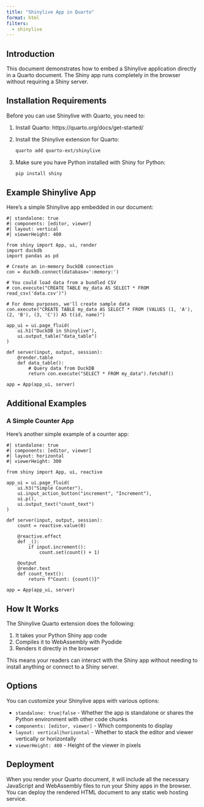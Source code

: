 ```yaml
---
title: "Shinylive App in Quarto"
format: html
filters:
  - shinylive
---
```


## Introduction

This document demonstrates how to embed a Shinylive application directly in a Quarto document. The Shiny app runs completely in the browser without requiring a Shiny server.

## Installation Requirements

Before you can use Shinylive with Quarto, you need to:

1. Install Quarto: https://quarto.org/docs/get-started/
2. Install the Shinylive extension for Quarto:
   ```bash
   quarto add quarto-ext/shinylive
   ```
3. Make sure you have Python installed with Shiny for Python:
   ```bash
   pip install shiny
   ```

## Example Shinylive App

Here's a simple Shinylive app embedded in our document:

```shinylive-python
#| standalone: true
#| components: [editor, viewer]
#| layout: vertical
#| viewerHeight: 400

from shiny import App, ui, render
import duckdb
import pandas as pd

# Create an in-memory DuckDB connection
con = duckdb.connect(database=':memory:')

# You could load data from a bundled CSV
# con.execute("CREATE TABLE my_data AS SELECT * FROM read_csv('data.csv')")

# For demo purposes, we'll create sample data
con.execute("CREATE TABLE my_data AS SELECT * FROM (VALUES (1, 'A'), (2, 'B'), (3, 'C')) AS t(id, name)")

app_ui = ui.page_fluid(
    ui.h1("DuckDB in Shinylive"),
    ui.output_table("data_table")
)

def server(input, output, session):
    @render.table
    def data_table():
        # Query data from DuckDB
        return con.execute("SELECT * FROM my_data").fetchdf()

app = App(app_ui, server)

```

## Additional Examples

### A Simple Counter App

Here's another simple example of a counter app:

```shinylive-python
#| standalone: true
#| components: [editor, viewer]
#| layout: horizontal
#| viewerHeight: 300

from shiny import App, ui, reactive

app_ui = ui.page_fluid(
    ui.h3("Simple Counter"),
    ui.input_action_button("increment", "Increment"),
    ui.p(),
    ui.output_text("count_text")
)

def server(input, output, session):
    count = reactive.value(0)
    
    @reactive.effect
    def _():
        if input.increment():
            count.set(count() + 1)
    
    @output
    @render.text
    def count_text():
        return f"Count: {count()}"

app = App(app_ui, server)
```

## How It Works

The Shinylive Quarto extension does the following:

1. It takes your Python Shiny app code
2. Compiles it to WebAssembly with Pyodide
3. Renders it directly in the browser

This means your readers can interact with the Shiny app without needing to install anything or connect to a Shiny server.

## Options

You can customize your Shinylive apps with various options:

- `standalone: true|false` - Whether the app is standalone or shares the Python environment with other code chunks
- `components: [editor, viewer]` - Which components to display
- `layout: vertical|horizontal` - Whether to stack the editor and viewer vertically or horizontally
- `viewerHeight: 400` - Height of the viewer in pixels

## Deployment

When you render your Quarto document, it will include all the necessary JavaScript and WebAssembly files to run your Shiny apps in the browser. You can deploy the rendered HTML document to any static web hosting service.